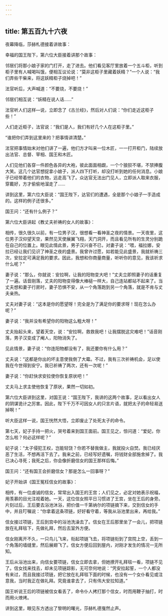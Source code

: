 ```yaml
---
---
---
```

title: 第五百九十六夜
---






夜幕降临，莎赫札德接着讲故事：





幸福的国王陛下，第六位大臣接着讲那个故事：

邻居们将那小娘子家的门打开，走了进去。他们看见客厅里放着一个五斗柜，听到柜子里有人喊喝叫饿，便相互议论说：“莫非这柜子里藏着妖精？”一个人说：“我们弄些干柴来，将这妖精柜子烧掉吧！”

法官听后，大声喊道：“不要烧，不要烧！”

邻居们相互说：“妖精在说人话……”

法官听人们这样—说，立即念了《古兰经》，然后对人们说：“你们走近这柜子些！”

人们走近柜子，法官说：“我们是人，我们有好几个人在这柜子里。”

“谁把你们弄到这里来的？把事情讲清楚。”

法官把事情始末对他们讲了一遍，他们方才叫来一位木匠，一一打开柜门，陆续放出法官、总督、宰相、国王和木匠。

人们见他们各穿一件颜色各异的大袍，彼此面面相觑，一个个狼狈不堪，不禁捧腹大笑。这几个达官想捉拿小娘子，派人四下打听，却没打听到她的任何消息。小娘子已经带着他们的衣物，远走高飞了。众达官无法出门见人，立即派人取来衣服，穿戴好，方才偷偷地溜走了……

讲到这里，第六位大臣说：“国王陛下，达官们的遭遇，全是那个小娘子一手造成的。这样的例子还很多。”

国王问：“还有什么例子？”





第六位大臣讲起《教丈夫祈祷的女人的故事》：

相传，很久很久以前，有一位男子汉，很想看一看神圣之夜的情景。一天夜里，这位男子汉仰望天空，果然见天使展翼飞翔，天门洞开，而且看见所有的生灵分别跪在自己的位置上。眼见此情此景，男子汉兴奋不已，对妻子说：“喂，福拉娜，安拉已经让我们见识了神圣之夜的盛景。我曾许过愿，如若能见此盛景，我就祈祷三次，安拉定可满足我的要求。因此，我想和你商量商量，听听你的意见，我该祈求什么呢？”

妻子说：“那么，你就说：安拉啊，让我的阳物变大吧！”丈夫立即照妻子的话重复了一遍。话音刚落，丈夫的阳物变得像大棒槌一样大，自己连站都站不起来了。当丈夫想和妻子行房时，妻子恐惧不安，从一个角落跑到另一个角落，就是不肯与丈夫亲热。

丈夫对妻子说：“这本是你的愿望呀！完全是为了满足你的要求呀！现在怎么办呢？”

妻子说：“我并没有希望你的阳物这么粗大呀！”

丈夫抬起头来，望着天空，说：“安拉啊，救救我吧！让我摆脱这灾难吧！”话音刚落，男子汉变成了阉人，阳物消失了。

见此情景，妻子说：“你连阳物都没有了，我还要你有什么用？”

丈夫说：“这都是你出的坏主意使我倒了大霉。不过，我有三次祈祷机会，足以使我在今世得到安宁。我已祈祷了两次，还有一次呢！”

妻子说：“你赶快求安拉使你恢复原状吧！”

丈夫马上求主使他恢复了原状，果然一切如初。

第六位大臣讲到这里，对国王说：“国王陛下，我讲的这两个故事，足以看出女人的阴谋诡计之厉害。因此，陛下千万不可因女人的只言片语，就把太子的命轻易送掉啊！”

听大臣这样一说，国王恍然大悟，立即废止了处死太子的命令。

第七天，妃子手持一把火，哭号着来到国王面前。国王见之，惊问道：“爱妃，你怎么啦？何必这样呢？”

妃子说：“太子侵犯王权，岂能轻饶？你若不替我做主，我就投火自焚。我已经厌恶了生活，不想再活下去了。我来之前，已经写好遗嘱，将钱财全部施舍掉了。我已决心寻死；我死之后，你会像折磨信女的国王那样后悔。”

国王问：“还有国王会折磨信女？那是怎么一回事呀？”





妃子开始讲《国王冤枉信女的故事》：

相传，有一位虔诚的信女，常常出入国王的王宫；人们见之，必定对她表示祝福，用羡慕的目光注视着她。一天，这位信女照平日习惯进了王宫，坐在王后的身旁。片刻过后，王后要去浴池沐浴，把价值一千第纳尔的项链摘下来，交到信女的手中，并且叮嘱说：“你拿着这条项链，好好看守着，等我从浴池里出来，再给我。”

信女接过项链，王后到宫中的浴池洗澡去了。信女在王后那里坐了一会儿，把项链放在礼拜毯下，先做礼拜，然后去室外方便。

信女刚离开不久，一只鸟儿飞来，衔起项链飞去，将项链衔到了宫院上空，丢到一个角落的墙缝里，然后展翅飞了。信女方便后回到屋内，对刚才发生的情况一无所知。

王后从浴池出来，向信女要项链，信女立即去拿，但她撩开礼拜毯一看，项链不见了。信女找来找去，却未见项链踪影，无可奈何地说：“凭安拉起誓，一个人都没有来过，而且我接过项链，把它放在礼拜毯下面的时候，也没有一个女仆看见或注意我，当时我正在做礼拜。究竟谁拿去了，只有伟大安拉知道。”

国王听说王后的项链被信女看丢了，命令仆人拷打那个信女，时而用鞭子抽打，时而用火燎烤。





讲到这里，眼见东方透出了黎明的曙光，莎赫札德戛然止声。